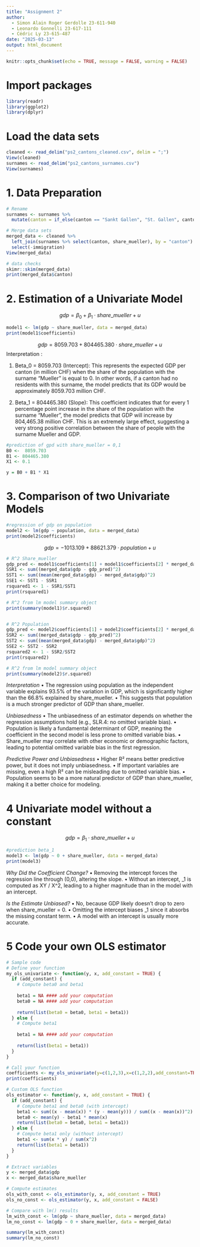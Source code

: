 ```yaml
---
title: "Assignment 2"
author: 
  - Simon Alain Roger Gerdolle 23-611-940
  - Leonardo Gonnelli 23-617-111
  - Cédric Ly 23-615-487
date: "2025-03-13"
output: html_document
---
```


```r
knitr::opts_chunk$set(echo = TRUE, message = FALSE, warning = FALSE)
```

# Import packages
```r
library(readr)
library(ggplot2)
library(dplyr)
```

# Load the data sets
```r
cleaned <- read_delim("ps2_cantons_cleaned.csv", delim = ";")
View(cleaned)
surnames <- read_delim("ps2_cantons_surnames.csv")
View(surnames)
```

# 1. Data Preparation
```r
# Rename
surnames <- surnames %>%
  mutate(canton = if_else(canton == "Sankt Gallen", "St. Gallen", canton))

# Merge data sets
merged_data <- cleaned %>%
  left_join(surnames %>% select(canton, share_mueller), by = "canton") %>%
  select(-immigration)
View(merged_data)

```

```r
# data checks
skimr::skim(merged_data)
print(merged_data$canton)

```

# 2. Estimation of a Univariate Model
$$
gdp = \beta_0 + \beta_1 \cdot share \_mueller + u
$$
```r
model1 <- lm(gdp ~ share_mueller, data = merged_data)
print(model1$coefficients)
```

$$
gdp = 8059.703 + 804465.380 \cdot share \_mueller + u
$$
Interpretation :

1. Beta_⁠0 = 8059.703 (Intercept):
This represents the expected GDP per canton (in million CHF) when the share of the population with the surname “Mueller” is equal to 0.
In other words, if a canton had no residents with this surname, the model predicts that its GDP would be approximately 8059.703 million CHF.

2.	Beta_1 = 804465.380 (Slope):
This coefficient indicates that for every 1 percentage point increase in the share of the population with the surname “Mueller”, the model predicts that GDP will increase by 804,465.38 million CHF.
This is an extremely large effect, suggesting a very strong positive correlation between the share of people with the surname Mueller and GDP.

```r
#prediction of gpd with share_mueller = 0,1
B0 <-  8059.703
B1 <- 804465.380
X1 <- 0.1

y = B0 + B1 * X1
```

# 3. Comparison of two Univariate Models
```r
#regression of gdp on population
model2 <- lm(gdp ~ population, data = merged_data)
print(model2$coefficients)
```

$$
gdp = -1013.109 + 88621.379 \cdot population + u
$$

```r
# R^2 Share_mueller
gdp_pred <- model1$coefficients[1] + model1$coefficients[2] * merged_data$share_mueller
SSR1 <- sum((merged_data$gdp - gdp_pred)^2)
SST1 <- sum((mean(merged_data$gdp) - merged_data$gdp)^2)
SSE1 <- SST1 - SSR1
rsquared1 <- 1 - SSR1/SST1
print(rsquared1)

# R^2 from lm model summary object
print(summary(model1)$r.squared)


# R^2 Population
gdp_pred <- model2$coefficients[1] + model2$coefficients[2] * merged_data$population
SSR2 <- sum((merged_data$gdp - gdp_pred)^2)
SST2 <- sum((mean(merged_data$gdp) - merged_data$gdp)^2)
SSE2 <- SST2 - SSR2
rsquared2 <- 1 - SSR2/SST2
print(rsquared2)

# R^2 from lm model summary object
print(summary(model2)$r.squared)

```
*Interpretation*
	•	The regression using population as the independent variable explains 93.5% of the variation in GDP, which is significantly higher than the 66.8% explained by share_mueller.
	•	This suggests that population is a much stronger predictor of GDP than share_mueller.

  *Unbiasedness*
	•	The unbiasedness of an estimator depends on whether the regression assumptions hold (e.g., SLR.4: no omitted variable bias).
	•	Population is likely a fundamental determinant of GDP, meaning the coefficient in the second model is less prone to omitted variable bias.
	•	Share_mueller may correlate with other economic or demographic factors, leading to potential omitted variable bias in the first regression.

*Predictive Power and Unbiasedness*
	•	Higher R² means better predictive power, but it does not imply unbiasedness.
	•	If important variables are missing, even a high R² can be misleading due to omitted variable bias.
	•	Population seems to be a more natural predictor of GDP than share_mueller, making it a better choice for modeling.

# 4 Univariate model without a constant
$$
gdp = \beta_1 \cdot share \_mueller + u
$$
```r
#prediction beta_1
model3 <- lm(gdp ~ 0 + share_mueller, data = merged_data)
print(model3)
```
*Why Did the Coefficient Change?*
	•	Removing the intercept forces the regression line through (0,0), altering the slope.
	•	Without an intercept, \beta_1 is computed as \sum XY / \sum X^2, leading to a higher magnitude than in the model with an intercept.

*Is the Estimate Unbiased?*
	•	No, because GDP likely doesn’t drop to zero when share_mueller = 0.
	•	Omitting the intercept biases \beta_1 since it absorbs the missing constant term.
	•	A model with an intercept is usually more accurate.

# 5 Code your own OLS estimator
```r
# Sample code 
# Define your function 
my_ols_univariate <- function(y, x, add_constant = TRUE) {
  if (add_constant) {
    # Compute beta0 and beta1 
    
    beta1 = NA #### add your computation
    beta0 = NA #### add your computation
    
    return(list(beta0 = beta0, beta1 = beta1))
  } else {
    # Compute beta1
    
    beta1 = NA #### add your computation
    
    return(list(beta1 = beta1))
  }
}

# Call your function
coefficients <- my_ols_univariate(y=c(1,2,3),x=c(1,2,2),add_constant=TRUE)
print(coefficients)

```

```r
# Custom OLS function
ols_estimator <- function(y, x, add_constant = TRUE) {
  if (add_constant) {
    # Compute beta1 and beta0 (with intercept)
    beta1 <- sum((x - mean(x)) * (y - mean(y))) / sum((x - mean(x))^2)
    beta0 <- mean(y) - beta1 * mean(x)
    return(list(beta0 = beta0, beta1 = beta1))
  } else {
    # Compute beta1 only (without intercept)
    beta1 <- sum(x * y) / sum(x^2)
    return(list(beta1 = beta1))
  }
}

# Extract variables
y <- merged_data$gdp
x <- merged_data$share_mueller

# Compute estimates
ols_with_const <- ols_estimator(y, x, add_constant = TRUE)
ols_no_const <- ols_estimator(y, x, add_constant = FALSE)

# Compare with lm() results
lm_with_const <- lm(gdp ~ share_mueller, data = merged_data)
lm_no_const <- lm(gdp ~ 0 + share_mueller, data = merged_data)

summary(lm_with_const)
summary(lm_no_const)
```
